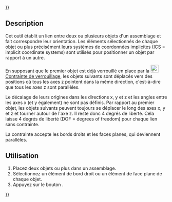 {{UnfinishedDocu{{#translation:}}}}
<languages/>

{{Docnav/fr
|[[Assembly3_ConstraintSameOrientation/fr|Contrainte orientation identique]]
|[[Assembly3_ConstraintAngle/fr|Contrainte d'angle]]
|[[Assembly3_Workbench/fr|Assembly3]]
|IconL=Assembly_ConstraintSameOrientation.svg
|IconR=Assembly_ConstraintAngle.svg
|IconC=Assembly3_workbench_icon.svg
}}

{{GuiCommand/fr
|Name=Assembly3 ConstraintMultiParallel
|Name/fr=Assembly3 Contrainte parallèle
|Icon=Assembly_ConstraintMultiParallel.svg
|Workbenches=[[Assembly3_Workbench/fr|Assembly3]]
}}

== Description ==

Cet outil établit un lien entre deux ou plusieurs objets d'un assemblage et fait correspondre leur orientation. Les éléments sélectionnés de chaque objet ou plus précisément leurs systèmes de coordonnées implicites (ICS = implicit coordinate systems) sont utilisés pour positionner un objet par rapport à un autre.

En supposant que le premier objet est déjà verrouillé en place par la [[Image:Assembly_ConstraintLock.svg|24px]] [[Assembly3_ConstraintLock/fr|Contrainte de verrouillage]], les objets suivants sont déplacés vers des positions où tous les axes z pointent dans la même direction, c'est-à-dire que tous les axes z sont parallèles.

Le décalage de leurs origines dans les directions x, y et z et les angles entre les axes x (et y également) ne sont pas définis. Par rapport au premier objet, les objets suivants peuvent toujours se déplacer le long des axes x, y et z et tourner autour de l'axe z. Il reste donc 4 degrés de liberté. Cela laisse 4 degrés de liberté (DOF = degrees of freedom) pour chaque lien sans contrainte.

La contrainte accepte les bords droits et les faces planes, qui deviennent parallèles.

==Utilisation== 

# Placez deux objets ou plus dans un assemblage.
# Sélectionnez un élément de bord droit ou un élément de face plane de chaque objet.
# Appuyez sur le bouton {{Button|[[Image:Assembly_ConstraintMultiParallel.svg|16px]] [[Assembly3_ConstraintMultiParallel/fr|Multi parallel]]}}.


{{Docnav/fr
|[[Assembly3_ConstraintSameOrientation/fr|Contrainte orientation identique]]
|[[Assembly3_ConstraintAngle/fr|Contrainte d'angle]]
|[[Assembly3_Workbench/fr|Assembly3]]
|IconL=Assembly_ConstraintSameOrientation.svg
|IconR=Assembly_ConstraintAngle.svg
|IconC=Assembly3_workbench_icon.svg
}}

{{Userdocnavi{{#translation:}}}}